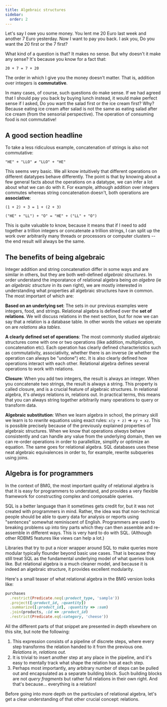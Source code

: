 ```yaml
---
title: Algebraic structures 
sidebar:
  order: 2
---
```



Let's say I owe you some money. You lent me 20 Euro last week and another 7 Euro yesterday. Now I want to pay you back. I ask you, Do you want the 20 first or the 7 first?

What kind of a question is that? It makes no sense. But why doesn't it make any sense? It's because you know for a fact that:

```
20 + 7 = 7 + 20
```

The order in which I give you the money doesn't matter. That is, addition over integers is **commutative**.

In many cases, of course, such questions do make sense. If we had agreed that I should pay you back by buying lunch instead, it would make perfect sense if I asked, Do you want the salad first or the ice cream first? Why? Because eating ice cream after salad is not the same as eating salad after ice cream (from the sensorial perspective). The operation of consuming food is not commutative!

## A good section headline

To take a less ridiculous example, concatenation of strings is also not commutative:

```
"HE" + "LLO" ≠ "LLO" + "HE"
```

This seems very basic. We all know intuitively that different operations on different datatypes behave differently. The point is that by knowing about a few general facts about the operations on a datatype, we can infer a lot about what we can do with it. For example, although addition over integers commutes whereas string concatenation doesn't, both operations are **associative**:


```
(1 + 2) + 3 = 1 + (2 + 3)
```

```
("HE" + "LL") + "O" = "HE" + ("LL" + "O")
```

This is quite valuable to know, because it means that if I need to add together a trillion integers or concatenate a trillion strings, I can split up the work over arbitrarily many threads or processors or computer clusters -- the end result will always be the same.

## The benefits of being algebraic

Integer addition and string concatenation differ in some ways and are similar in others, but they are both well-defined *algebraic structures*. In order understand the imporatance of relational algebra being *an algebra* (ie an *algebraic structure* in its own right), we are mostly interested in understanding what properties all algebraic structures have in common. The most important of which are:

**Based on an underlying set**: The sets in our previous examples were integers, food, and strings. Relational algebra is defined over the **set of relations**. We will discuss relations in the next section, but for now we can say that a relation is a database table. In other words the *values* we operate on are *relations* aka *tables*.

**A clearly defined set of operations**: The most commonly studied algebraic structures come with one or two operations (like addition, multiplication, concatenation etc). Each operation has clearly defined characteristics such as commutativity, associativity, whether there is an inverse (ie whether the operation can always be "undone") etc. It is also clearly defined how operations interact with each other. Relational algebra defines several operations to work with relations.

**Closure**: When you add two integers, the result is always an integer. When you concatenate two strings, the result is always a string. This property is called closure, and is a crucial feature of algebraic structures. In relational algebra, it's *always* relations in, relations out. In practical terms, this means that you can always string together arbitrarily many operations to query or transform data.

**Algebraic substitution**: When we learn algebra in school, the primary skill we learn is to *rewrite* equations using exact rules: `x(y + z)` ⇒ `xy + xz`. This is possible precisely because of the previously explained properties of algebraic structures. When we know that operations *always* behave consistently and can handle any value from the underlying domain, then we can re-order operations in order to parallellize, simplify or optimize an equation. The same goes for relational algebra. SQL databases uses these neat algebraic equivalences in order to, for example, rewrite subqueries using joins.

## Algebra is for programmers

In the context of BMG, the most important quality of relational algebra is that it is easy for programmers to understand, and provides a very flexible framework for constructing complex and composable queries.

SQL is a better language than it sometimes gets credit for, but it was not created with programmers in mind. Rather, the idea was that non-technical people should be able to query data for analysis or reports using "sentences" somewhat reminiscent of English. Programmers are used to breaking problems up into tiny parts which they can then assemble and re-assemble in different ways. This is very hard to do with SQL. (Although other RDBMS features like views can help a lot.)

Libraries that try to put a nicer wrapper around SQL to make queries more modular typically flounder beyond basic use cases. That is because they still treat SQL as the fundamental underlying model of what queries look like. But relational algebra is a much cleaner model, and because it is indeed an algebraic structure, it provides excellent modularity.

Here's a small teaser of what relational algebra in the BMG version looks like:

```ruby
purchases
  .restrict(Predicate.neq(:product_type, 'sample')) 
  .project([:product_id, :quantity])
  .summarize([:product_id], :quantity => :sum)
  .join(products, :id => :product_id)
  .restrict(Predicate.eq(:category, 'cheese'))
```

All the different parts of that snippet are presented in depth elsewhere on this site, but note the following:

1. This expression consists of a pipeline of discrete steps, where every step transforms the relation handed to it from the previous one. *Relations in, relations out.*
1. It is trivial to insert another step at any place in the pipeline, and it's easy to mentally track what shape the relation has at each step.
1. Perhaps most importantly, any arbitrary number of steps can be pulled out and encapsulated as a separate building block. Such building blocks are not *query fragments* but rather full relations in their own right. And that's because... everything is a relation!

Before going into more depth on the particulars of relational algebra, let's get a clear understanding of that other crucial concept: relations.

